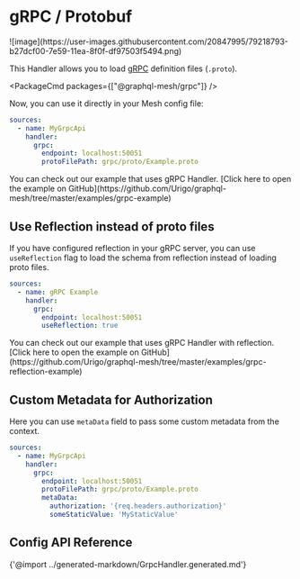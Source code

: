 
# gRPC / Protobuf

<div className='bg-[#244c5a]/90 rounded-md dark:bg-transparent inline-block'>
  ![image](https://user-images.githubusercontent.com/20847995/79218793-b27dcf00-7e59-11ea-8f0f-df97503f5494.png)
</div>

This Handler allows you to load [gRPC](https://grpc.io) definition files (`.proto`).

<PackageCmd packages={["@graphql-mesh/grpc"]} />

Now, you can use it directly in your Mesh config file:

```yaml {6}
sources:
  - name: MyGrpcApi
    handler:
      grpc:
        endpoint: localhost:50051
        protoFilePath: grpc/proto/Example.proto
```

<Callout>
  You can check out our example that uses gRPC Handler.
  [Click here to open the example on GitHub](https://github.com/Urigo/graphql-mesh/tree/master/examples/grpc-example)
</Callout>

## Use Reflection instead of proto files

If you have configured reflection in your gRPC server, you can use `useReflection` flag to load the schema from reflection instead of loading proto files.

```yaml {6}
sources:
  - name: gRPC Example
    handler:
      grpc:
        endpoint: localhost:50051
        useReflection: true
```

<Callout>
  You can check out our example that uses gRPC Handler with reflection.
  [Click here to open the example on GitHub](https://github.com/Urigo/graphql-mesh/tree/master/examples/grpc-reflection-example)
</Callout>

## Custom Metadata for Authorization

Here you can use `metaData` field to pass some custom metadata from the context.

```yaml {7-9}
sources:
  - name: MyGrpcApi
    handler:
      grpc:
        endpoint: localhost:50051
        protoFilePath: grpc/proto/Example.proto
        metaData:
          authorization: '{req.headers.authorization}'
          someStaticValue: 'MyStaticValue'
```

## Config API Reference

{'@import ../generated-markdown/GrpcHandler.generated.md'}
